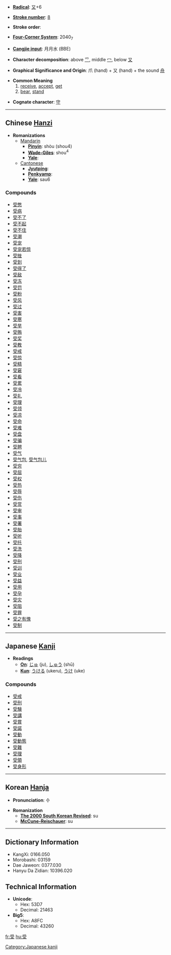 * '''[[Wiktionary:Chinese radical index| Radical]]''': [[Wiktionary:Chinese radical index 又|又]]+6

* '''[[Wiktionary:Chinese total strokes index|Stroke number]]''': [[Wiktionary:Chinese total strokes index 8|8]]

* '''Stroke order''': 

* '''[[Wiktionary:Chinese four corner index|Four-Corner System]]''': 2040<sub>7</sub>

* '''[[Wiktionary:Chinese Cangjie index|Cangjie input]]''': 月月水 (BBE)

* '''Character decomposition''': above [[⺤]], middle [[冖]], below [[又]]

* '''Graphical Significance and Origin''': 爪 (hand) + 又 (hand) + the sound [[舟]]

* '''Common Meaning'''
*# [[receive]], [[accept]], [[get]]
*# [[bear]], [[stand]]

* '''Cognate character''': [[守]]

----

== Chinese [[Hanzi]] ==

* '''Romanizations'''
** [[Mandarin]]
*** '''[[Pinyin]]''': shòu (shou4)
*** '''[[Wade-Giles]]''': shou<sup>4</sup>
*** '''[[Yale]]''': 
**[[Cantonese]]
***'''[[Jyutping]]''':
***'''[[Penkyamp]]''': 
***'''[[Yale]]''': sau6

===Compounds===
*[[受憋]]
*[[受病]]
*[[受不了]]
*[[受不起]]
*[[受不住]]
*[[受潮]]
*[[受宠]]
*[[受宠若惊]]
*[[受挫]]
*[[受到]]
*[[受得了]]
*[[受敌]]
*[[受冻]]
*[[受罚]]
*[[受粉]]
*[[受风]]
*[[受过]]
*[[受害]]
*[[受寒]]
*[[受旱]]
*[[受贿]]
*[[受奖]]
*[[受教]]
*[[受戒]]
*[[受惊]]
*[[受精]]
*[[受窘]]
*[[受看]]
*[[受累]]
*[[受冷]]
*[[受礼]]
*[[受理]]
*[[受领]]
*[[受凉]]
*[[受命]]
*[[受难]]
*[[受盘]]
*[[受骗]]
*[[受聘]]
*[[受气]]
*[[受气包]], [[受气包儿]]
*[[受穷]]
*[[受屈]]
*[[受权]]
*[[受热]]
*[[受辱]]
*[[受伤]]
*[[受赏]]
*[[受审]]
*[[受事]]
*[[受署]]
*[[受胎]]
*[[受听]]
*[[受托]]
*[[受洗]]
*[[受降]]
*[[受刑]]
*[[受训]]
*[[受业]]
*[[受益]]
*[[受用]]
*[[受孕]]
*[[受灾]]
*[[受阻]]
*[[受罪]]
*[[受之有愧]]
*[[受制]]


----

== Japanese [[Kanji]] ==

* '''Readings'''
** '''[[On]]''': [[じゅ]] (ju), [[しゅう]] (shū)
** '''[[Kun]]''': [[うける]] (ukeru), [[うけ]] (uke)

===Compounds===
*[[受戒]]
*[[受刑]]
*[[受験]]
*[[受講]]
*[[受賞]]
*[[受諾]]
*[[受動]]
*[[受動態]]
*[[受難]]
*[[受理]]
*[[受領]]
*[[受身形]]


----

== Korean [[Hanja]] ==

* '''Pronunciation''': 수

* '''Romanization'''
** '''[[The 2000 South Korean Revised Romanization|The 2000 South Korean Revised]]''': su
** '''[[McCune-Reischauer]]''': su

----

== Dictionary Information ==

* KangXi: 0166.050
* Morobashi: 03159
* Dae Jaweon: 0377.030
* Hanyu Da Zidian: 10396.020

== Technical Information ==

* '''Unicode''':
** Hex: 53D7
** Decimal: 21463
* '''Big5''':
** Hex: A8FC
** Decimal: 43260

[[Category:Japanese kanji]]

[[fr:受]]
[[hu:受]]
